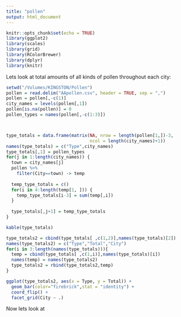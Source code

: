 ```yaml
---
title: "pollen"
output: html_document
---
```


```r
knitr::opts_chunk$set(echo = TRUE)
library(ggplot2)
library(scales)
library(grid)
library(RColorBrewer)
library(dplyr)
library(knitr)

```


Lets look at total amounts of all kinds of pollen throughout each city:

```r
setwd("/Volumes/KINGSTON/Pollen")
pollen = read.delim("AApollen.csv", header = TRUE, sep = ",")
pollen = pollen[,-c(1)]
city_names = levels(pollen[,1])
pollen[is.na(pollen)] = 0
pollen_types = names(pollen[,-c(1:3)])



type_totals = data.frame(matrix(NA, nrow = length(pollen[1,])-3,
                                ncol = length(city_names)+1))
names(type_totals) = c("Type",city_names)
type_totals[,1] = pollen_types
for(j in 1:length(city_names)) {
  town = city_names[j]
  pollen %>%
    filter(City==town) -> temp
  
  temp_type_totals = c()
  for(i in 4:length(temp[1, ])) {
    temp_type_totals[i-3] = sum(temp[,i])
  }
  
  type_totals[,j+1] = temp_type_totals
}

kable(type_totals)

type_totals2 = cbind(type_totals[ ,c(1,2)],names(type_totals)[2])
names(type_totals2) = c("Type","Total","City")
for(i in 3:length(names(type_totals))){
  temp = cbind(type_totals[ ,c(1,i)],names(type_totals)[i])
  names(temp) = names(type_totals2)
  type_totals2 = rbind(type_totals2,temp)
}

ggplot(type_totals2, aes(x = Type, y = Total)) +
  geom_bar(color="firebrick",stat = "identity") +
  coord_flip() + 
  facet_grid(City ~ .)
```

Now lets look at 

```r

```


